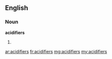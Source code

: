 ==English==

===Noun===
'''acidifiers'''
# {{plural of|acidifier}}

[[ar:acidifiers]]
[[fr:acidifiers]]
[[mg:acidifiers]]
[[my:acidifiers]]